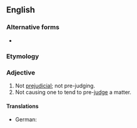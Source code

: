 ==English==

===Alternative forms===
* {{alt|en|non-prejudicial}}

===Etymology===
{{prefix|en|non|prejudicial}}

===Adjective===
{{en-adj|-}}

# Not [[prejudicial]]; not pre-judging.
# Not causing one to tend to pre-[[judge]] a matter.

====Translations====
{{trans-top|not prejudicial}}
{{trans-mid}}
* German: {{t+|de|unvoreingenommen}}
{{trans-bottom}}